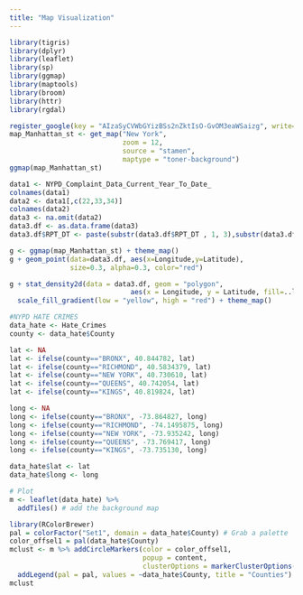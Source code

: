 ---
title: "Map Visualization"
---

```{r}
library(tigris)
library(dplyr)
library(leaflet)
library(sp)
library(ggmap)
library(maptools)
library(broom)
library(httr)
library(rgdal)
```
```{r}
register_google(key = "AIzaSyCVWbGYizBSs2nZktIsO-GvOM3eaWSaizg", write= TRUE)
map_Manhattan_st <- get_map("New York",
                            zoom = 12,
                            source = "stamen",
                            maptype = "toner-background")
ggmap(map_Manhattan_st)
```
```{r}
data1 <- NYPD_Complaint_Data_Current_Year_To_Date_
colnames(data1)
data2 <- data1[,c(22,33,34)]
colnames(data2)
data3 <- na.omit(data2)
data3.df <- as.data.frame(data3)
data3.df$RPT_DT <- paste(substr(data3.df$RPT_DT , 1, 3),substr(data3.df$RPT_DT , 7, 10))
```
```{r}
g <- ggmap(map_Manhattan_st) + theme_map()
g + geom_point(data=data3.df, aes(x=Longitude,y=Latitude),
               size=0.3, alpha=0.3, color="red")
```
```{r}
g + stat_density2d(data = data3.df, geom = "polygon",
                              aes(x = Longitude, y = Latitude, fill=..level..,alpha=..level..)) + 
  scale_fill_gradient(low = "yellow", high = "red") + theme_map()

```
```{r}
#NYPD HATE CRIMES
data_hate <- Hate_Crimes
county <- data_hate$County

lat <- NA
lat <- ifelse(county=="BRONX", 40.844782, lat)
lat <- ifelse(county=="RICHMOND", 40.5834379, lat)
lat <- ifelse(county=="NEW YORK", 40.730610, lat)
lat <- ifelse(county=="QUEENS", 40.742054, lat)
lat <- ifelse(county=="KINGS", 40.819824, lat)

long <- NA
long <- ifelse(county=="BRONX", -73.864827, long)
long <- ifelse(county=="RICHMOND", -74.1495875, long)
long <- ifelse(county=="NEW YORK", -73.935242, long)
long <- ifelse(county=="QUEENS", -73.769417, long)
long <- ifelse(county=="KINGS", -73.735130, long)

data_hate$lat <- lat
data_hate$long <- long

# Plot
m <- leaflet(data_hate) %>% 
  addTiles() # add the background map 

library(RColorBrewer)
pal = colorFactor("Set1", domain = data_hate$County) # Grab a palette
color_offsel1 = pal(data_hate$County)
mclust <- m %>% addCircleMarkers(color = color_offsel1, 
                                 popup = content,
                                 clusterOptions = markerClusterOptions()) %>%
  addLegend(pal = pal, values = ~data_hate$County, title = "Counties")
mclust

```


